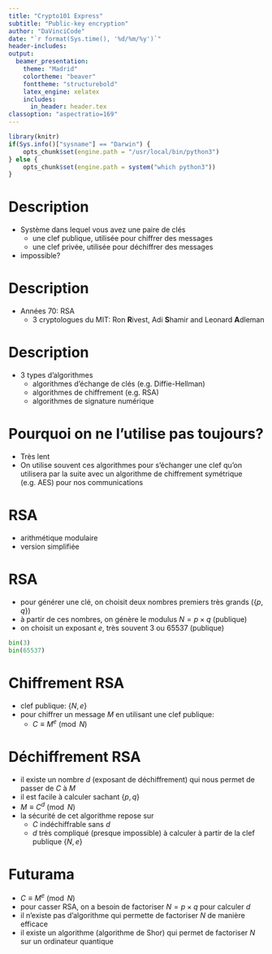 ```yaml
---
title: "Crypto101 Express"
subtitle: "Public-key encryption"
author: "DaVinciCode"
date: "`r format(Sys.time(), '%d/%m/%y')`"
header-includes:
output:
  beamer_presentation:
    theme: "Madrid"
    colortheme: "beaver"
    fonttheme: "structurebold"
    latex_engine: xelatex
    includes:
      in_header: header.tex
classoption: "aspectratio=169"
---
```


```r
library(knitr)
if(Sys.info()["sysname"] == "Darwin") {
	opts_chunk$set(engine.path = "/usr/local/bin/python3")
} else {
	opts_chunk$set(engine.path = system("which python3"))
}
```

# Description

- Système dans lequel vous avez une paire de clés
  - une clef publique, utilisée pour chiffrer des messages
  - une clef privée, utilisée pour déchiffrer des messages
- impossible?

# Description

- Années 70: RSA
  - 3 cryptologues du MIT: Ron **R**ivest, Adi **S**hamir and Leonard **A**dleman

# Description

- 3 types d'algorithmes
  - algorithmes d'échange de clés (e.g. Diffie-Hellman)
  - algorithmes de chiffrement (e.g. RSA)
  - algorithmes de signature numérique

# Pourquoi on ne l'utilise pas toujours?

- Très lent
- On utilise souvent ces algorithmes pour s'échanger une clef qu'on utilisera par la suite avec un algorithme de chiffrement symétrique (e.g. AES) pour nos communications

# RSA

- arithmétique modulaire
- version simplifiée

# RSA

- pour générer une clé, on choisit deux nombres premiers très grands ($\{p, q\}$)
- à partir de ces nombres, on génère le modulus $N = p \times q$ (publique)
- on choisit un exposant $e$, très souvent 3 ou 65537 (publique)
```python
bin(3)
bin(65537)
```

# Chiffrement RSA

- clef publique: $\{N, e\}$
- pour chiffrer un message $M$ en utilisant une clef publique:
  - $C \equiv M^{e} \pmod N$

# Déchiffrement RSA

- il existe un nombre $d$ (exposant de déchiffrement) qui nous permet de passer de $C$ à $M$
- il est facile à calculer sachant $\{p, q\}$
- $M \equiv C^{d} \pmod N$
- la sécurité de cet algorithme repose sur
  - $C$ indéchiffrable sans $d$
  - $d$ très compliqué (presque impossible) à calculer à partir de la clef publique $\{N, e\}$

# Futurama

- $C \equiv M^{e} \pmod N$
- pour casser RSA, on a besoin de factoriser $N = p \times q$ pour calculer $d$
- il n'existe pas d'algorithme qui permette de factoriser $N$ de manière efficace
- il existe un algorithme (algorithme de Shor) qui permet de factoriser $N$ sur un ordinateur quantique
